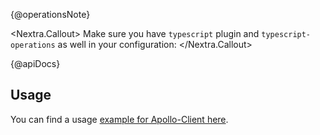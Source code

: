 {@operationsNote}

<Nextra.Callout>
Make sure you have `typescript` plugin and `typescript-operations` as well in your configuration:
</Nextra.Callout>

{@apiDocs}

## Usage

You can find a usage [example for Apollo-Client here](https://gist.github.com/akozhemiakin/731b0c1e99eb89b01f80f08f9146b6b6).
